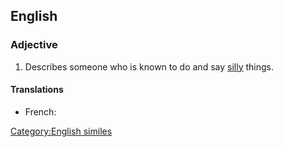 ==English==

===Adjective===
{{en-adj|-|head=[[daft]] as a [[brush]]}}

# Describes someone who is known to do and say [[silly]] things.

====Translations====
{{trans-top|silly}}
* French: {{t+|fr|con comme un balai}} {{qualifier|vulgar}}
{{trans-mid}}
{{trans-bottom}}

[[Category:English similes]]